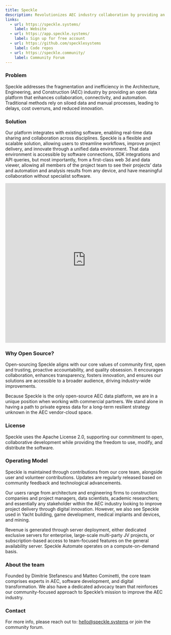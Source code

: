 ```yaml
---
title: Speckle
description: Revolutionizes AEC industry collaboration by providing an open data platform for real-time sharing and project visualization, fostering efficiency and innovation across disciplines.
links:
  - url: https://speckle.systems/
    label: Website
  - url: https://app.speckle.systems/
    label: Sign up for free account
  - url: https://github.com/specklesystems
    label: Code repos
  - url: https://speckle.community/
    label: Community Forum
---
```


### Problem

Speckle addresses the fragmentation and inefficiency in the Architecture, Engineering, and Construction (AEC) industry by providing an open data platform that enhances collaboration, connectivity, and automation. Traditional methods rely on siloed data and manual processes, leading to delays, cost overruns, and reduced innovation.

### Solution

Our platform integrates with existing software, enabling real-time data sharing and collaboration across disciplines. Speckle is a flexible and scalable solution, allowing users to streamline workflows, improve project delivery, and innovate through a unified data environment. That data environment is accessible by software connections, SDK integrations and API queries, but most importantly, from a first-class web 3d and data viewer, allowing all members of the project team to see their projects’ data and automation and analysis results from any device, and have meaningful collaboration without specialist software.

<iframe
  width="100%"
  height="500"
  src="https://www.youtube-nocookie.com/embed/pP6SZz6HUp0?si=TXy8R1cL9lq5waPK"
  title="YouTube video player"
  frameborder="0"
  allow="accelerometer; autoplay; clipboard-write; encrypted-media; gyroscope; picture-in-picture; web-share"
  referrerpolicy="strict-origin-when-cross-origin"
  allowfullscreen
></iframe>

### Why Open Source?

Open-sourcing Speckle aligns with our core values of community first, open and trusting, proactive accountability, and quality obsession. It encourages collaboration, enhances transparency, fosters innovation, and ensures our solutions are accessible to a broader audience, driving industry-wide improvements.

Because Speckle is the only open-source AEC data platform, we are in a unique position when working with commercial partners. We stand alone in having a path to private egress data for a long-term resilient strategy unknown in the AEC vendor-cloud space.

### License

Speckle uses the Apache License 2.0, supporting our commitment to open, collaborative development while providing the freedom to use, modify, and distribute the software.

### Operating Model

Speckle is maintained through contributions from our core team, alongside user and volunteer contributions. Updates are regularly released based on community feedback and technological advancements.

Our users range from architecture and engineering firms to construction companies and project managers, data scientists, academic researchers; and essentially any stakeholder within the AEC industry looking to improve project delivery through digital innovation. However, we also see Speckle used in Yacht building, game development, medical implants and devices, and mining.

Revenue is generated through server deployment, either dedicated exclusive servers for enterprise, large-scale multi-party JV projects, or subscription-based access to team-focused features on the general availability server. Speckle Automate operates on a compute-on-demand basis.

### About the team

Founded by Dimitrie Stefanescu and Matteo Cominetti, the core team comprises experts in AEC, software development, and digital transformation. We also have a dedicated advocacy team that reinforces our community-focused approach to Speckle’s mission to improve the AEC industry.

### Contact

For more info, please reach out to: [hello@speckle.systems](mailto:hello@speckle.systems) or join the community forum.

